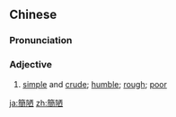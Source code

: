 {{also|简陋}}
==Chinese==
{{zh-forms|s=简陋}}

===Pronunciation===
{{zh-pron
|m=jiǎnlòu
|c=gaan2 lau6
|cat=a
}}

===Adjective===
{{zh-adj}}

# [[simple]] and [[crude]]; [[humble]]; [[rough]]; [[poor]] {{gloss|of accommodations}}

{{zh-cat|Advanced}}

[[ja:簡陋]]
[[zh:簡陋]]